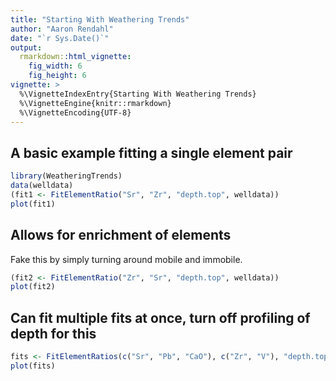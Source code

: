 ```yaml
---
title: "Starting With Weathering Trends"
author: "Aaron Rendahl"
date: "`r Sys.Date()`"
output: 
  rmarkdown::html_vignette:
    fig_width: 6
    fig_height: 6
vignette: >
  %\VignetteIndexEntry{Starting With Weathering Trends}
  %\VignetteEngine{knitr::rmarkdown}
  %\VignetteEncoding{UTF-8}
---
```


## A basic example fitting a single element pair

```r
library(WeatheringTrends)
data(welldata)
(fit1 <- FitElementRatio("Sr", "Zr", "depth.top", welldata))
plot(fit1)
```

## Allows for enrichment of elements

Fake this by simply turning around mobile and immobile.
```r
(fit2 <- FitElementRatio("Zr", "Sr", "depth.top", welldata))
plot(fit2)
```

## Can fit multiple fits at once, turn off profiling of depth for this

```r
fits <- FitElementRatios(c("Sr", "Pb", "CaO"), c("Zr", "V"), "depth.top", welldata, profile=FALSE, verbose=FALSE)
plot(fits)
```



